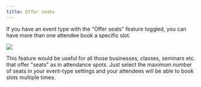 ```yaml
---
title: Offer seats
---
```


If you have an event type with the "Offer seats" feature toggled, you can have more than one attendee book a specific slot.

[![](https://downloads.intercomcdn.com/i/o/1195347848/5997a6b26c8533e1fbc728a5/i1600x900-V3uoAv_cFR4n_tmadtm.png?expires=1736299800&signature=3e880f4ec92be0e9f00b62c3186f5a5112254e4aa6f64e3231937ad6728c6e72&req=dSEuE8p6molbUfMW1HO4zeJNgjpqzF5BsxaeJjowKMaEkNLxe6fM%2BvfGX1yJ%0A%2F8HpdrSWHrbCY6y8xIA%3D%0A)](https://downloads.intercomcdn.com/i/o/1195347848/5997a6b26c8533e1fbc728a5/i1600x900-V3uoAv_cFR4n_tmadtm.png?expires=1736299800&signature=3e880f4ec92be0e9f00b62c3186f5a5112254e4aa6f64e3231937ad6728c6e72&req=dSEuE8p6molbUfMW1HO4zeJNgjpqzF5BsxaeJjowKMaEkNLxe6fM%2BvfGX1yJ%0A%2F8HpdrSWHrbCY6y8xIA%3D%0A)

This feature would be useful for all those businesses, classes, seminars etc. that offer "seats" as in attendance spots. Just select the maximum number of seats in your event-type settings and your attendees will be able to book slots multiple times.
